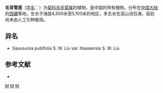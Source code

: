 {{Speciesbox
| name = 毛背雪莲
| status = 
| status_system = 
| image =
| genus = Saussurea
| species = pubifolia
| authority = [[刘尚武|S. W. Liu]]
| subdivision_ranks =[[变种|变种]]
| subdivision =
* 毛背雪莲 ''S. p.'' var. ''pubifolia''
* [[小苞雪莲|小苞雪莲]] ''S. p.'' var. ''lhasaensis''
}}

'''毛背雪莲'''（[[学名|学名]]：{{lang|la|''Saussurea pubifolia''}}）为[[菊科|菊科]][[风毛菊属|风毛菊属]]的植物，是中国的特有植物。分布在[[中国大陆|中国大陆]]的[[西藏|西藏]]等地，生长于海拔4,500米至5,100米的地区，多生长在高山流石滩，目前尚未由人工引种栽培。

== 异名 ==
* Saussurea pubifolia S. W. Liu var. lhasaensis S. W. Liu

== 参考文献 ==
<div class="references-small">
* {{cite web| url =http://www.bioinfo.cn/db05/KmzwSpecies.php?action=view&id=5422| title =毛背雪莲（原变种）| work =《中国高等植物数据库全库》| publisher =中国科学院微生物研究所| author =昆明植物研究所| accessdate =2009-02-24| deadurl =yes| archiveurl =https://web.archive.org/web/20160305074336/http://www.bioinfo.cn/db05/KmzwSpecies.php?action=view&id=5422| archivedate =2016-03-05}}
</div>
{{Taxonbar|from=Q11128002}}

[[Category:风毛菊属|M]]
[[Category:中國特有植物|M]]
[[Category:西藏植物|M]]